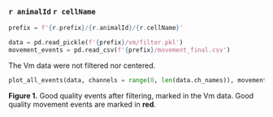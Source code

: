 ### `r animalId` `r cellName`

```python
prefix = f'{r.prefix}/{r.animalId}/{r.cellName}'

data = pd.read_pickle(f'{prefix}/vm/filter.pkl')
movement_events = pd.read_csv(f'{prefix}/movement_final.csv')
```

The Vm data were not filtered nor centered.

```python
plot_all_events(data, channels = range(0, len(data.ch_names)), movement = movement_events, limit = None, channel_col = 'ChannelID')
```

**Figure 1.** Good quality events after filtering, marked in the Vm data. Good quality movement events are marked
in **red**.
